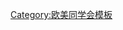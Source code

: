 {{Navbox
| name   = 欧美同学会第三届理事会
| title  = [[欧美同学会]]第三届理事会
| above  = 1995年6月－1999年6月
| bodyclass = hlist
| group1 = 会长
| list1  = [[吴阶平]]
| group2 = 常务副会长
| list2  = 
* [[丁石孙]]
* [[马纪龙]]
* [[王迺|王　迺]]
* [[陈宝顺]]
* [[郑荃|郑　荃]]
* [[胡立生]]
* [[梅祖彦]]
| group3 = 副会长
| list3  = 
* [[丁石孙]]
* [[梅祖彦]]
* [[武铁|武　铁]]
* [[鹿尔驯]]
* [[王迺|王　迺]]
* [[马纪龙]]
* [[陈秀霞]]
* [[张锦|张　锦]]
* [[陈宝顺]]
* [[胡立生]]
* [[彭培根]]
* [[路甬祥]]
* [[王洲|王　洲]]
* [[裴端|裴　端]]
* [[吴祖强]]
* [[郑光迪]]
* [[丛林|丛　林]]
* [[郑荃|郑　荃]]
* [[陈章良]]
* [[白春礼]]
* [[罗琬华]]
* [[严东生]]
* [[聂力|聂　力]]
| group4 = 
| list4  = 
| group5 = 
| list5  = 
| group6 = 
| list6  = 
}}<noinclude>
{{collapsible option}}
[[Category:欧美同学会模板]]
</noinclude>